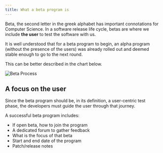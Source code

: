 ```yaml
---
title: What a beta program is
---
```


Beta, the second letter in the greek alphabet has important connotations for Computer Science. In a software release life cycle, betas are where we include **the user** to test the software with us. 

It is well understood that for a beta program to begin, an alpha program (without the presence of the users) was already rolled out and deemed stable enough to go to the next round. 

This can be better described in the chart below.


![Beta Process](./release.png)


## A focus on the user

Since the beta program should be, in its definition, a user-centric test phase, the developers must guide the user through that journey. 

A successful beta program includes:

- If open beta, how to join the program
- A dedicated forum to gather feedback 
- What is the focus of that beta
- Start and end date of the program
- Patch/release notes   